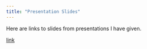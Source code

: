 ```yaml
---
title: "Presentation Slides"
---
```


Here are links to slides from presentations I have given.

[link](https://github.com/goodekat/presentations/blob/master/graphics%20group/03-applying_lime_to_random_forest/An_Application_of_LIME_to_a_Random_Forest.Rmd)